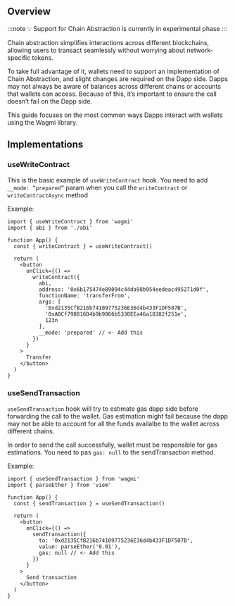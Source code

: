 
## Overview

:::note
💡 Support for Chain Abstraction is currently in experimental phase
:::

Chain abstraction simplifies interactions across different blockchains, allowing users to transact seamlessly without worrying about network-specific tokens.

To take full advantage of it, wallets need to support an implementation of Chain Abstraction, and slight changes are required on the Dapp side.
Dapps may not always be aware of balances across different chains or accounts that wallets can access. Because of this, it’s important to ensure the call doesn’t fail on the Dapp side.

This guide focuses on the most common ways Dapps interact with wallets using the Wagmi library.

## Implementations

### useWriteContract

This is the basic example of `useWriteContract` hook. You need to add `__mode: “prepared”` param when you call the `writeContract` or `writeContractAsync` method

Example:

```tsx
import { useWriteContract } from 'wagmi'
import { abi } from './abi'

function App() {
  const { writeContract } = useWriteContract()

  return (
    <button
      onClick={() =>
        writeContract({
          abi,
          address: '0x6b175474e89094c44da98b954eedeac495271d0f',
          functionName: 'transferFrom',
          args: [
            '0xd2135CfB216b74109775236E36d4b433F1DF507B',
            '0xA0Cf798816D4b9b9866b5330EEa46a18382f251e',
            123n
          ],
          __mode: 'prepared' // <- Add this
        })
      }
    >
      Transfer
    </button>
  )
}
```

### useSendTransaction

`useSendTransaction` hook will try to estimate gas dapp side before forwarding the call to the wallet. Gas estimation might fail because the dapp may not be able to account for all the funds availalbe to the wallet across different chains.

In order to send the call successfully, wallet must be responsible for gas estimations. You need to pas `gas: null` to the sendTransaction method.

Example:

```tsx
import { useSendTransaction } from 'wagmi'
import { parseEther } from 'viem'

function App() {
  const { sendTransaction } = useSendTransaction()

  return (
    <button
      onClick={() =>
        sendTransaction({
          to: '0xd2135CfB216b74109775236E36d4b433F1DF507B',
          value: parseEther('0.01'),
          gas: null // <- Add this
        })
      }
    >
      Send transaction
    </button>
  )
}
```
